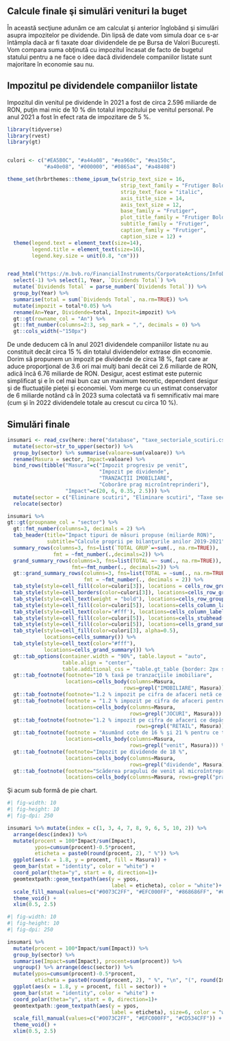 ## Calcule finale şi simulări venituri la buget

În această secţiune adunăm ce am calculat şi anterior înglobând şi simulări asupra impozitelor pe dividende. Din lipsă de date vom simula doar ce s-ar întâmpla dacă ar fi taxate doar dividendele de pe Bursa de Valori Bucureşti. Vom compara suma obţinută cu impozitul încasat de facto de bugetul statului pentru a ne face o idee dacă dividendele companiilor listate sunt majoritare în economie sau nu.

## Impozitul pe dividendele companiilor listate

Impozitul din venitul pe dividende în 2021 a fost de circa 2.596 miliarde de RON, puţin mai mic de 10 % din totalul impozitului pe venitul personal. Pe anul 2021 a fost în efect rata de impozitare de 5 %.

```r
library(tidyverse)
library(rvest)
library(gt)


culori <- c("#EA5B0C", "#a44a08", "#ea960c", "#ea150c", 
            "#a40e08", "#000000", "#0865a4", "#a48408")

theme_set(hrbrthemes::theme_ipsum_tw(strip_text_size = 16, 
                                     strip_text_family = "Frutiger Bold",
                                     strip_text_face = "italic",
                                     axis_title_size = 14,
                                     axis_text_size = 12,
                                     base_family = "Frutiger",
                                     plot_title_family = "Frutiger Bold",
                                     subtitle_family = "Frutiger",
                                     caption_family = "Frutiger",
                                     caption_size = 12) +
  theme(legend.text = element_text(size=14), 
        legend.title = element_text(size=16),
        legend.key.size = unit(0.8, "cm")))


read_html("https://m.bvb.ro/FinancialInstruments/CorporateActions/InfoDividend") %>% html_table(header=TRUE) %>% .[[1]] %>% 
  select(-1) %>% select(1, Year, `Dividends Total`) %>% 
  mutate(`Dividends Total` = parse_number(`Dividends Total`)) %>% 
  group_by(Year) %>% 
  summarise(total = sum(`Dividends Total`, na.rm=TRUE)) %>% 
  mutate(impozit = total*0.05) %>% 
  rename(An=Year, Dividende=total, Impozit=impozit) %>% 
  gt::gt(rowname_col = "An") %>%
  gt::fmt_number(columns=2:3, sep_mark = ",", decimals = 0) %>%
  gt::cols_width(~"150px")

```

De unde deducem că în anul 2021 dividendele companiilor listate nu au constituit decât circa 15 % din totalul dividendelor extrase din economie. Dorim să propunem un impozit pe dividende de circa 18 %, fapt care ar aduce proporţional de 3.6 ori mai mulţi bani decât cei 2.6 miliarde de RON, adică încă 6.76 miliarde de RON. Desigur, acest estimat este puternic simplificat şi e în cel mai bun caz un maximum teoretic, dependent desigur şi de fluctuaţiile pieţei şi economiei. Vom merge cu un estimat conservator de 6 miliarde notând că în 2023 suma colectată va fi semnificativ mai mare (cum şi în 2022 dividendele totale au crescut cu circa 10 %).

## Simulări finale

```r
insumari <- read_csv(here::here("database", "taxe_sectoriale_scutiri.csv")) %>%
  mutate(sector=str_to_upper(sector)) %>%
  group_by(sector) %>% summarise(valoare=sum(valoare)) %>%
  rename(Masura = sector, Impact=valoare) %>%
  bind_rows(tibble("Masura"=c("Impozit progresiv pe venit", 
                              "Impozit pe dividende", 
                              "TRANZACŢII IMOBILIARE", 
                              "Coborâre prag microîntreprinderi"),
                   "Impact"=c(20, 6, 0.35, 2.5))) %>%
  mutate(sector = c("Eliminare scutiri", "Eliminare scutiri", "Taxe sectoriale", "Eliminare scutiri", "Taxe sectoriale", "Taxe sectoriale", "Creştere impozite", "Creştere impozite", "Taxe sectoriale", "Creştere impozite")) %>% 
  relocate(sector) 

insumari %>%
gt::gt(groupname_col = "sector") %>% 
  gt::fmt_number(columns=3, decimals = 2) %>% 
  tab_header(title="Impact tipuri de măsuri propuse (miliarde RON)", 
             subtitle="Calcule proprii pe bilanţurile anilor 2019-2021") %>%
  summary_rows(columns=3, fns=list(`TOTAL GRUP`=~sum(., na.rm=TRUE)), 
               fmt = ~fmt_number(.,decimals=2)) %>%
  grand_summary_rows(columns=3, fns=list(TOTAL =~ sum(., na.rm=TRUE)), 
                     fmt=~fmt_number(., decimals=2)) %>%
  gt::grand_summary_rows(columns=3, fns=list(TOTAL = ~sum(., na.rm=TRUE)), 
                         fmt = ~fmt_number(., decimals = 2)) %>%
  tab_style(style=cell_fill(color=culori[3]), locations = cells_row_groups()) %>%
  tab_style(style=cell_borders(color=culori[3]), locations=cells_row_groups()) %>%
  tab_style(style=cell_text(weight = "bold"), locations=cells_row_groups()) %>%
  tab_style(style=cell_fill(color=culori[5]), locations=cells_column_labels()) %>%
  tab_style(style=cell_text(color='#fff'), locations=cells_column_labels()) %>%
  tab_style(style=cell_fill(color=culori[5]), locations=cells_stubhead()) %>%
  tab_style(style=cell_fill(color=culori[5]), locations=cells_grand_summary()) %>%
  tab_style(style=cell_fill(color=culori[3], alpha=0.5), 
            locations=cells_summary()) %>%
  tab_style(style=cell_text(color="#fff"), 
            locations=cells_grand_summary()) %>%
  gt::tab_options(container.width = "90%", table.layout = "auto", 
                  table.align = "center", 
                  table.additional_css = "table.gt_table {border: 2px solid black;}") %>%
  gt::tab_footnote(footnote="10 % taxă pe tranzacţiile imobiliare",
                   locations=cells_body(columns=Masura, 
                                      rows=grepl("IMOBILIARE", Masura))) %>%
  gt::tab_footnote(footnote="1.2 % impozit pe cifra de afaceri netă ce depăşeşte 1 miliard RON", locations = cells_body(columns=Masura, rows=grepl("ENERGIE", Masura))) %>%
  gt::tab_footnote(footnote = "1.2 % impozit pe cifra de afaceri pentru toate firmele",
                   locations=cells_body(columns=Masura, 
                                        rows=grepl("JOCURI", Masura))) %>%
  gt::tab_footnote(footnote="1.2 % impozit pe cifra de afaceri ce depăşeşte 100 de milioane RON", locations=cells_body(columns=Masura, 
                                          rows=grepl("RETAIL", Masura))) %>%
  gt::tab_footnote(footnote = "Asumând cote de 16 % şi 21 % pentru ce trece de 2200 EURO lunar brut (scenariul slovac)", 
                   locations=cells_body(columns=Masura, 
                                        rows=grepl("venit", Masura))) %>%
  gt::tab_footnote(footnote="Impozit pe dividende de 18 %", 
                   locations=cells_body(columns=Masura, 
                                        rows=grepl("dividende", Masura))) %>%
  gt::tab_footnote(footnote="Scăderea pragului de venit al microîntreprinderii la 250.000 EURO", 
                   locations=cells_body(columns=Masura, rows=grepl("prag", Masura)))

```

Şi acum sub formă de pie chart.

```r
#| fig-width: 10
#| fig-height: 10
#| fig-dpi: 250

insumari %>% mutate(index = c(1, 3, 4, 7, 8, 9, 6, 5, 10, 2)) %>%
  arrange(desc(index)) %>%
  mutate(procent = 100*Impact/sum(Impact), 
         ypos=cumsum(procent)-0.5*procent,
         eticheta = paste0(round(procent, 2), " %")) %>%
  ggplot(aes(x = 1.8, y = procent, fill = Masura)) +
  geom_bar(stat = "identity", color = "white") +
  coord_polar(theta="y", start = 0, direction=1)+
  geomtextpath::geom_textpath(aes(y = ypos, 
                                  label = eticheta), color = "white")+
  scale_fill_manual(values=c("#0073C2FF", "#EFC000FF", "#868686FF", "#CD534CFF", "seagreen4", "red3", "royalblue4", "orange3", "black", "purple4")) +
  theme_void() +
  xlim(0.5, 2.5)

```

```r
#| fig-width: 10
#| fig-height: 10
#| fig-dpi: 250

insumari %>% 
  mutate(procent = 100*Impact/sum(Impact)) %>%
  group_by(sector) %>%
  summarise(Impact=sum(Impact), procent=sum(procent)) %>% 
  ungroup() %>% arrange(desc(sector)) %>%
  mutate(ypos=cumsum(procent)-0.5*procent,
         eticheta = paste0(round(procent, 2), " %", "\n", "(", round(Impact,2), ")")) %>%
  ggplot(aes(x = 1.8, y = procent, fill = sector)) +
  geom_bar(stat = "identity", color = "white") +
  coord_polar(theta="y", start = 0, direction=1)+
  geomtextpath::geom_textpath(aes(y = ypos, 
                                  label = eticheta), size=6, color = "white")+
  scale_fill_manual(values=c("#0073C2FF", "#EFC000FF", "#CD534CFF")) +
  theme_void() +
  xlim(0.5, 2.5)


```
